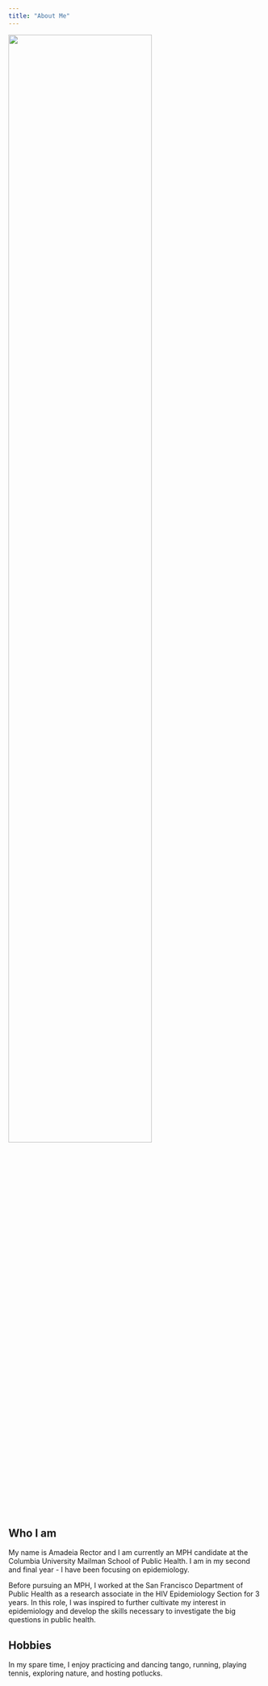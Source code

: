 ```yaml
---
title: "About Me"
---
```



<img src="images/DSC_0458.jpg" style="width:75%">

## Who I am

My name is Amadeia Rector and I am currently an MPH candidate at the Columbia University Mailman School of Public Health. I am in my second and final year - I have been focusing on epidemiology.

Before pursuing an MPH, I worked at the San Francisco Department of Public Health as a research associate in the HIV Epidemiology Section for 3 years. In this role, I was inspired to further cultivate my interest in epidemiology and develop the skills necessary to investigate the big questions in public health. 

## Hobbies

In my spare time, I enjoy practicing and dancing tango, running, playing tennis, exploring nature, and hosting potlucks.

